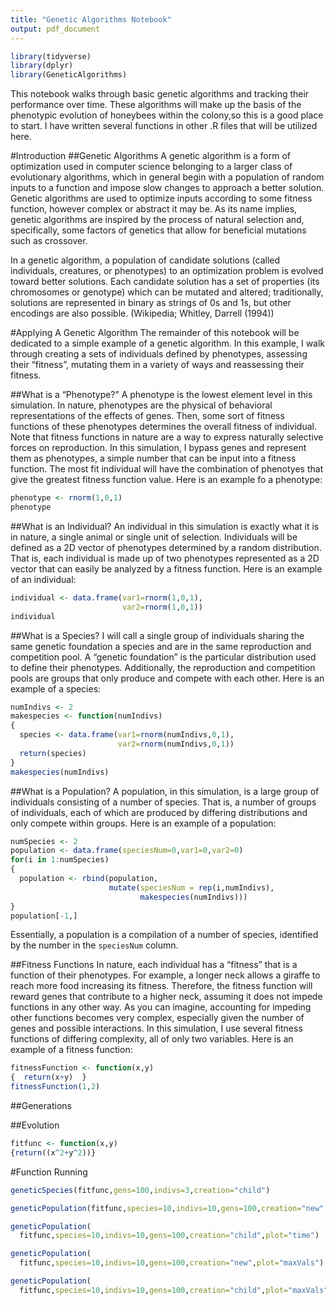 ```yaml
---
title: "Genetic Algorithms Notebook"
output: pdf_document
---
```

<!--rmarkdown::render("GeneticNotebook.Rmd")-->
```r
library(tidyverse)
library(dplyr)
library(GeneticAlgorithms)
```
This notebook walks through basic genetic algorithms and tracking their performance over time. These algorithms will make up the basis of the phenotypic evolution of honeybees within the colony,so this is a good place to start.
I have written several functions in other .R files that will be utilized here.

#Introduction
##Genetic Algorithms
A genetic algorithm is a form of optimization used in computer science belonging to a larger class of evolutionary algorithms, which in general begin with a population of random inputs to a function and impose slow changes to approach a better solution. Genetic algorithms are used to optimize inputs according to some fitness function, however complex or abstract it may be. As its name implies, genetic algorithms are inspired by the process of natural selection and, specifically, some factors of genetics that allow for beneficial mutations such as crossover.

In a genetic algorithm, a population of candidate solutions (called individuals, creatures, or phenotypes) to an optimization problem is evolved toward better solutions. Each candidate solution has a set of properties (its chromosomes or genotype) which can be mutated and altered; traditionally, solutions are represented in binary as strings of 0s and 1s, but other encodings are also possible. (Wikipedia; Whitley, Darrell (1994))

#Applying A Genetic Algorithm
The remainder of this notebook will be dedicated to a simple example of a genetic algorithm. In this example, I walk through creating a sets of individuals defined by phenotypes, assessing their "fitness", mutating them in a variety of ways and reassessing their fitness.

##What is a "Phenotype?"
A phenotype is the lowest element level in this simulation. In nature, phenotypes are the physical of behavioral representations of the effects of genes. Then, some sort of fitness functions of these phenotypes determines the overall fitness of individual. Note that fitness functions in nature are a way to express naturally selective forces on reproduction. In this simulation, I bypass genes and represent them as phenotypes, a simple number that can be input into a fitness function. The most fit individual will have the combination of phenotyes that give the greatest fitness function value. 
Here is an example fo a phenotype:
```r
phenotype <- rnorm(1,0,1)
phenotype
```

##What is an Individual?
An individual in this simulation is exactly what it is in nature, a single animal or single unit of selection. Individuals will be defined as a 2D vector of phenotypes  determined by a random distribution. That is, each individual is made up of two phenotypes represented as a 2D vector that can easily be analyzed by a fitness function. 
Here is an example of an individual:
```r
individual <- data.frame(var1=rnorm(1,0,1),
                         var2=rnorm(1,0,1))
individual
```

##What is a Species?
I will call a single group of individuals sharing the same genetic foundation a species and are in the same reproduction and competition pool. A "genetic foundation" is the particular distribution used to define their phenotypes. Additionally, the reproduction and competition pools are groups that only produce and compete with each other.
Here is an example of a species:
```r
numIndivs <- 2
makespecies <- function(numIndivs)
{
  species <- data.frame(var1=rnorm(numIndivs,0,1),
                        var2=rnorm(numIndivs,0,1))
  return(species)
}
makespecies(numIndivs)
```

##What is a Population?
A population, in this simulation, is a large group of individuals consisting of a number of species. That is, a number of groups of individuals, each of which are produced by differing distributions and only compete within groups.
Here is an example of a population:
```r
numSpecies <- 2
population <- data.frame(speciesNum=0,var1=0,var2=0)
for(i in 1:numSpecies)
{
  population <- rbind(population,
                      mutate(speciesNum = rep(i,numIndivs),
                             makespecies(numIndivs)))
}
population[-1,]
```
Essentially, a population is a compilation of a number of species, identified by the number in the `speciesNum` column.


##Fitness Functions
In nature, each individual has a "fitness" that is a function of their phenotypes. For example, a longer neck allows a giraffe to reach more food increasing its fitness. Therefore, the fitness function will reward genes that contribute to a higher neck, assuming it does not impede functions in any other way. As you can imagine, accounting for impeding other functions becomes very complex, especially given the number of genes and possible interactions. 
In this simulation, I use several fitness functions of differing complexity, all of only two variables.
Here is an example of a fitness function:
```r
fitnessFunction <- function(x,y)
{  return(x+y)  }
fitnessFunction(1,2)
```

<!-- =================================== -->
<!-- ===== COMPLETED TO THIS POINT ===== -->
<!-- =================================== -->

##Generations

##Evolution

```r
fitfunc <- function(x,y)
{return((x^2+y^2))}
```

#Function Running
```r
geneticSpecies(fitfunc,gens=100,indivs=3,creation="child")
```

```r
geneticPopulation(fitfunc,species=10,indivs=10,gens=100,creation="new",plot="time")
```

```r
geneticPopulation(
  fitfunc,species=10,indivs=10,gens=100,creation="child",plot="time")
```

```r
geneticPopulation(
  fitfunc,species=10,indivs=10,gens=100,creation="new",plot="maxVals")
```

```r
geneticPopulation(
  fitfunc,species=10,indivs=10,gens=100,creation="child",plot="maxVals")
```


